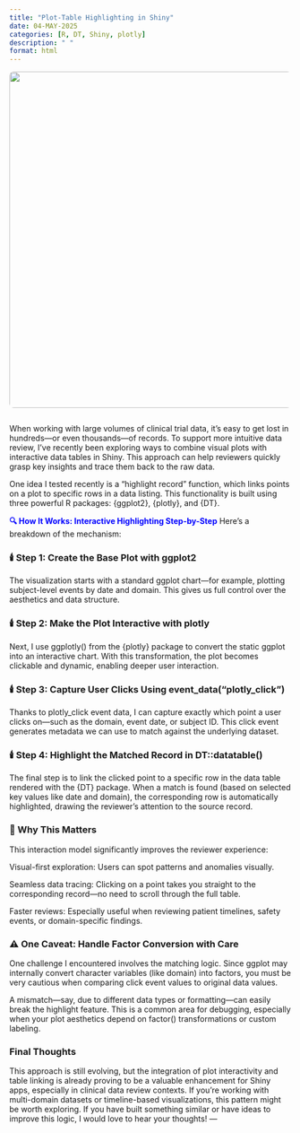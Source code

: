 ```yaml
---
title: "Plot-Table Highlighting in Shiny"
date: 04-MAY-2025
categories: [R, DT, Shiny, plotly]
description: " "
format: html
---
```


<img src="../images/R_DT.jpg" width="600px" style="margin-bottom: 1em; border-radius: 8px;"/>

When working with large volumes of clinical trial data, it’s easy to get lost in hundreds—or even thousands—of records. To support more intuitive data review, I’ve recently been exploring ways to combine visual plots with interactive data tables in Shiny. This approach can help reviewers quickly grasp key insights and trace them back to the raw data.

One idea I tested recently is a "highlight record" function, which links points on a plot to specific rows in a data listing. This functionality is built using three powerful R packages: {ggplot2}, {plotly}, and {DT}.

[🔍 How It Works: Interactive Highlighting Step-by-Step]{style="color:blue; font-weight:bold;"} Here’s a breakdown of the mechanism:

### 🕯️ Step 1: Create the Base Plot with ggplot2

The visualization starts with a standard ggplot chart—for example, plotting subject-level events by date and domain. This gives us full control over the aesthetics and data structure.

### 🕯️ Step 2: Make the Plot Interactive with plotly

Next, I use ggplotly() from the {plotly} package to convert the static ggplot into an interactive chart. With this transformation, the plot becomes clickable and dynamic, enabling deeper user interaction.

### 🕯️ Step 3: Capture User Clicks Using event_data("plotly_click")

Thanks to plotly_click event data, I can capture exactly which point a user clicks on—such as the domain, event date, or subject ID. This click event generates metadata we can use to match against the underlying dataset.

### 🕯️ Step 4: Highlight the Matched Record in DT::datatable()

The final step is to link the clicked point to a specific row in the data table rendered with the {DT} package. When a match is found (based on selected key values like date and domain), the corresponding row is automatically highlighted, drawing the reviewer’s attention to the source record.

### 🚀 Why This Matters

This interaction model significantly improves the reviewer experience:

Visual-first exploration: Users can spot patterns and anomalies visually.

Seamless data tracing: Clicking on a point takes you straight to the corresponding record—no need to scroll through the full table.

Faster reviews: Especially useful when reviewing patient timelines, safety events, or domain-specific findings.

### ⚠️ One Caveat: Handle Factor Conversion with Care

One challenge I encountered involves the matching logic. Since ggplot may internally convert character variables (like domain) into factors, you must be very cautious when comparing click event values to original data values.

A mismatch—say, due to different data types or formatting—can easily break the highlight feature. This is a common area for debugging, especially when your plot aesthetics depend on factor() transformations or custom labeling.

### Final Thoughts

This approach is still evolving, but the integration of plot interactivity and table linking is already proving to be a valuable enhancement for Shiny apps, especially in clinical data review contexts. If you're working with multi-domain datasets or timeline-based visualizations, this pattern might be worth exploring. If you have built something similar or have ideas to improve this logic, I would love to hear your thoughts! ---
